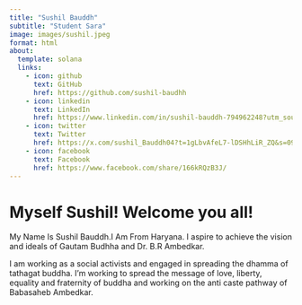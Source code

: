 ```yaml
---
title: "Sushil Bauddh"
subtitle: "Student Sara"
image: images/sushil.jpeg
format: html
about:
  template: solana
  links:
    - icon: github
      text: GitHub
      href: https://github.com/sushil-baudhh
    - icon: linkedin
      text: LinkedIn
      href: https://www.linkedin.com/in/sushil-bauddh-794962248?utm_source=share&utm_campaign=share_via&utm_content=profile&utm_medium=android_app
    - icon: twitter
      text: Twitter
      href: https://x.com/sushil_Bauddh04?t=1gLbvAfeL7-lDSHhLiR_ZQ&s=09
    - icon: facebook
      text: Facebook
      href: https://www.facebook.com/share/166kRQzB3J/
---
```



# Myself Sushil! Welcome you all!

My Name Is Sushil Bauddh.I Am From Haryana. I aspire to  achieve the vision and ideals of Gautam Budhha and Dr. B.R Ambedkar.

 I am working as a social activists and engaged in spreading the dhamma of tathagat buddha. I'm working to spread the message of love, liberty, equality and fraternity of buddha and working on the anti caste pathway of Babasaheb Ambedkar.

